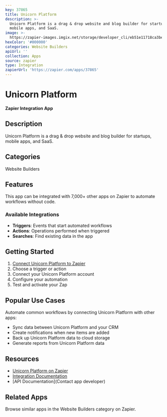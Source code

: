```yaml
---
key: 37865
title: Unicorn Platform
description: >-
  Unicorn Platform is a drag & drop website and blog builder for startups,
  mobile apps, and SaaS.
image: >-
  https://zapier-images.imgix.net/storage/developer_cli/eb51e11718ca3be6f9e3543f4700be7c_2.png?auto=format%2Ccompress&ixlib=python-3.0.0&q=50
hexColor: '#000000'
categories: Website Builders
apiUrl: ''
collection: Apps
source: zapier
type: Integration
zapierUrl: 'https://zapier.com/apps/37865'
---
```

# Unicorn Platform

**Zapier Integration App**

## Description

Unicorn Platform is a drag & drop website and blog builder for startups, mobile apps, and SaaS.

## Categories

Website Builders

## Features

This app can be integrated with 7,000+ other apps on Zapier to automate workflows without code.

### Available Integrations

- **Triggers**: Events that start automated workflows
- **Actions**: Operations performed when triggered
- **Searches**: Find existing data in the app

## Getting Started

1. [Connect Unicorn Platform to Zapier](https://zapier.com/apps/37865)
2. Choose a trigger or action
3. Connect your Unicorn Platform account
4. Configure your automation
5. Test and activate your Zap

## Popular Use Cases

Automate common workflows by connecting Unicorn Platform with other apps:

- Sync data between Unicorn Platform and your CRM
- Create notifications when new items are added
- Back up Unicorn Platform data to cloud storage
- Generate reports from Unicorn Platform data

## Resources

- [Unicorn Platform on Zapier](https://zapier.com/apps/37865)
- [Integration Documentation](https://zapier.com/apps/37865/integrations)
- [API Documentation](Contact app developer)

## Related Apps

Browse similar apps in the Website Builders category on Zapier.
